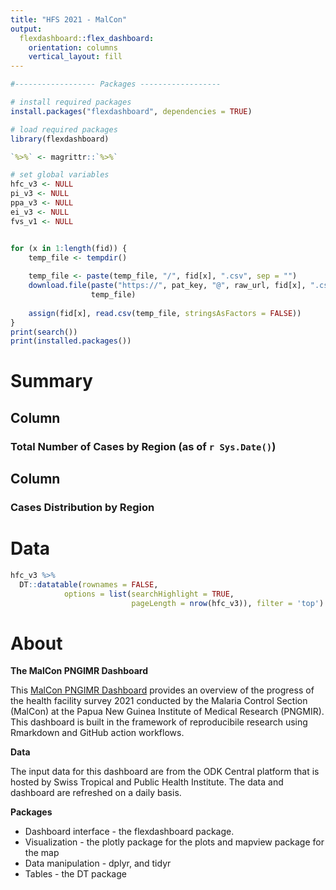 ```yaml
---
title: "HFS 2021 - MalCon"
output: 
  flexdashboard::flex_dashboard:
    orientation: columns
    vertical_layout: fill
---
```


```r
#------------------ Packages ------------------

# install required packages
install.packages("flexdashboard", dependencies = TRUE)

# load required packages
library(flexdashboard)

`%>%` <- magrittr::`%>%`

# set global variables
hfc_v3 <- NULL
pi_v3 <- NULL
ppa_v3 <- NULL
ei_v3 <- NULL
fvs_v1 <- NULL


for (x in 1:length(fid)) {
    temp_file <- tempdir()
    
    temp_file <- paste(temp_file, "/", fid[x], ".csv", sep = "")
    download.file(paste("https://", pat_key, "@", raw_url, fid[x], ".csv", sep = ""), 
                  temp_file)
    
    assign(fid[x], read.csv(temp_file, stringsAsFactors = FALSE))
}
print(search())
print(installed.packages())
```


Summary
=======================================================================

Column { data-width=500 }
-----------------------------------------------------------------------

### Total Number of Cases by Region (as of `r Sys.Date()`)



Column { data-width=500 }
-----------------------------------------------------------------------

### Cases Distribution by Region


Data
=======================================================================

```r
hfc_v3 %>% 
  DT::datatable(rownames = FALSE,
            options = list(searchHighlight = TRUE, 
                           pageLength = nrow(hfc_v3)), filter = 'top')
```


About
=======================================================================
**The MalCon PNGIMR Dashboard**

This [MalCon PNGIMR Dashboard](https://myominnoo.github.io/malcon-dash/) provides an overview of the progress of the health facility survey 2021 conducted by the Malaria Control Section (MalCon) at the Papua New Guinea Institute of Medical Research (PNGMIR). This dashboard is built in the framework of reproducibile research using Rmarkdown and GitHub action workflows.

**Data**

The input data for this dashboard are from the ODK Central platform that is hosted by Swiss Tropical and Public Health Institute. The data and dashboard are refreshed on a daily basis.

**Packages**

- Dashboard interface - the flexdashboard package.
- Visualization - the plotly package for the plots and mapview package for the map
- Data manipulation - dplyr, and tidyr
- Tables - the DT package
